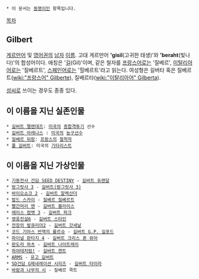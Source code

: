  * 이 문서는 [[동명이인]] 항목입니다.

[[목차]]
== Gilbert ==
[[게르만어]] 및 [[영어]]권의 [[남자]] [[이름]]. 고대 게르만어 ''''gisil'''(고귀한 태생)'와 ''''beraht'''(빛나다)'의 합성어이다. 애칭은 '[[길]](Gil)'이며, 같은 철자를 [[프랑스어]]로는 '질베르', [[이탈리아어]]로는 '질베르트', [[스페인어]]로는 '힐베르트'라고 읽는다. 여성형은 길버타 혹은 질베르트([[wiki:"프랑스어" Gilberte]]), 질베르타([[wiki:"이탈리아어" Gilberta]]).

[[성씨]]로 쓰이는 경우도 종종 있다.

== 이 이름을 지닌 실존인물 ==
 * [[길버트 멜렌데즈]]: [[미국]]의 [[종합격투기]] 선수
 * [[길버트 아레나스]] : [[미국]]의 [[농구]]선수
 * [[질베르 뒤랑]]: [[프랑스]]의 [[철학자]]
 * [[폴 길버트]]: 미국의 [[기타리스트]]

== 이 이름을 지닌 가상인물 ==
 * [[기동전사 건담 SEED DESTINY]] - [[길버트 듀랜달]]
 * [[랑그릿사 3]] - [[길버트(랑그릿사 3)]]
 * [[바이오쇼크 2]] - [[길버트 알렉산더]]
 * [[발드 스카이]] - [[질베르 질베르트]]
 * [[빨간머리 앤]] - [[길버트 블라이스]]
 * [[에이스 컴뱃 3]] - [[길버트 파크]]
 * [[영웅전설6]] - [[길버트 스타인]]
 * [[전장의 발큐리아2]] - [[길버트 갓세날]]
 * [[코드 기아스 반역의 를르슈]] - [[길버트 G.P. 길포드]]
 * [[파이널 판타지 4]] - [[길버트 크리스 폰 뮤어]]
 * [[판도라 하츠]] - [[길버트 나이트레이]]
 * [[하야테처럼!]] - [[길버트 켄트]]
 * [[ARMS]] - [[유고 길버트]]
 * [[SD건담 G제네레이션 시리즈]] - [[길버트 타이라]]
 * [[바람과 나무의 시]] - 질베르 콕트
